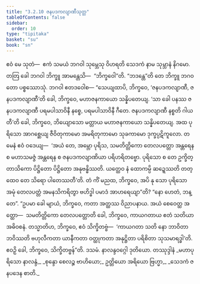 ```yaml
---
title: "3.2.10 ဇနပဒကလျာဏီသုတ္တ"
tableOfContents: false
sidebar:
  order: 10
type: "tipitaka"
basket: "su"
book: "sn"
---
```



<DynamicBreadcrumb />

<Division number="386" book="sn" e="ch" v="18" p="336">

<Paragraph number="855" book="sn">
ဧဝံ မေ သုတံ—  ဧကံ သမယံ ဘဂဝါ သုမ္ဘေသု ဝိဟရတိ သေဒကံ နာမ သုမ္ဘာနံ နိဂမော. တတြ ခေါ ဘဂဝါ ဘိက္ခူ အာမန္တေသိ—  “ဘိက္ခဝေါ”တိ. “ဘဒန္တေ”တိ တေ ဘိက္ခူ ဘဂဝတော ပစ္စဿောသုံ. ဘဂဝါ ဧတဒဝေါစ—
</Paragraph>

<Paragraph number="856" book="sn">
“သေယျထာပိ, ဘိက္ခဝေ, ‘ဇနပဒကလျာဏီ, ဇနပဒကလျာဏီ’တိ ခေါ, ဘိက္ခဝေ, မဟာဇနကာယော သန္နိပတေယျ. ‘သာ ခေါ ပနဿ ဇနပဒကလျာဏီ ပရမပါသာဝိနီ နစ္စေ, ပရမပါသာဝိနီ ဂီတေ. ဇနပဒကလျာဏီ နစ္စတိ ဂါယတီ’တိ ခေါ, ဘိက္ခဝေ, ဘိယျောသော မတ္တာယ မဟာဇနကာယော သန္နိပတေယျ. အထ ပုရိသော အာဂစ္ဆေယျ ဇီဝိတုကာမော အမရိတုကာမော သုခကာမော ဒုက္ခပ္ပဋိကူလော. တမေနံ ဧဝံ ဝဒေယျ—  ‘အယံ တေ, အမ္ဘော ပုရိသ, သမတိတ္တိကော တေလပတ္တော အန္တရေန စ မဟာသမဇ္ဇံ အန္တရေန စ ဇနပဒကလျာဏိယာ ပရိဟရိတဗ္ဗော. ပုရိသော စ တေ ဥက္ခိတ္တာသိကော ပိဋ္ဌိတော ပိဋ္ဌိတော အနုဗန္ဓိဿတိ. ယတ္ထေဝ နံ ထောကမ္ပိ ဆဍ္ဍေဿတိ တတ္ထေဝ တေ သိရော ပါတေဿတီ’တိ. တံ ကိံ မညထ, ဘိက္ခဝေ, အပိ နု သော ပုရိသော အမုံ တေလပတ္တံ အမနသိကရိတွာ ဗဟိဒ္ဓါ ပမာဒံ အာဟရေယျာ”တိ? “နော ဟေတံ, ဘန္တေ”.
</Paragraph>

<Paragraph number="857" book="sn">
“ဥပမာ ခေါ မျာယံ, ဘိက္ခဝေ, ကတာ အတ္ထဿ ဝိညာပနာယ. အယံ စေဝေတ္ထ အတ္ထော—  သမတိတ္တိကော တေလပတ္တောတိ ခေါ, ဘိက္ခဝေ, ကာယဂတာယ ဧတံ သတိယာ အဓိဝစနံ. တသ္မာတိဟ, ဘိက္ခဝေ, ဧဝံ သိက္ခိတဗ္ဗံ—  ‘ကာယဂတာ သတိ နော ဘာဝိတာ ဘဝိဿတိ ဗဟုလီကတာ ယာနီကတာ ဝတ္ထုကတာ အနုဋ္ဌိတာ ပရိစိတာ သုသမာရဒ္ဓါ’တိ. ဧဝဉှိ ခေါ, ဘိက္ခဝေ, သိက္ခိတဗ္ဗန်”တိ.

</Paragraph>
</Division>

<Paragraph number="858" type="center" book="sn">
ဒသမံ.



</Paragraph>

<Paragraph number="859" type="center" book="sn">
နာလန္ဒဝဂ္ဂေါ ဒုတိယော.



</Paragraph>

<Paragraph number="860" type="center" book="sn">
တဿုဒ္ဒါနံ


</Paragraph>

<Paragraph number="861" type="verses" book="sn">
_မဟာပုရိသော နာလန္ဒံ,_  
_စုန္ဒော စေလဉ္စ ဗာဟိယော;_  
ဥတ္တိယော အရိယော ဗြဟ္မာ,_  
_သေဒကံ ဇနပဒေန စာတိ._
</Paragraph>